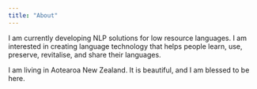 ```yaml
---
title: "About"
---
```


I am currently developing NLP solutions for low resource languages. I am interested in creating language technology that helps people learn, use, preserve, revitalise, and share their languages. 

I am living in Aotearoa New Zealand. It is beautiful, and I am blessed to be here.
